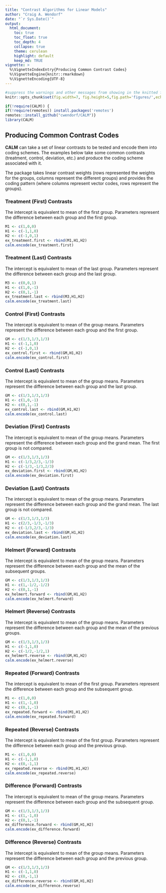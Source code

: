 ```yaml
---
title: "Contrast Algorithms for Linear Models"
author: "Craig A. Wendorf"
date: "`r Sys.Date()`"
output:
  html_document:
    toc: true
    toc_float: true
    toc_depth: 4
    collapse: true
    theme: cerulean
    highlight: default
    keep_md: TRUE
vignette: >
  %\VignetteIndexEntry{Producing Common Contrast Codes}
  %\VignetteEngine{knitr::rmarkdown}
  %\VignetteEncoding{UTF-8}
---
```


```r
#suppress the warnings and other messages from showing in the knitted file.
knitr::opts_chunk$set(fig.width=7, fig.height=5,fig.path='figures/',echo=TRUE,warning=FALSE,message=FALSE)
```

```r
if(!require(CALM)) {
if(!require(remotes)) install.packages('remotes')
remotes::install_github("cwendorf/CALM")}
library(CALM)
```

## Producing Common Contrast Codes

**CALM** can take a set of linear contrasts to be tested and encode them into coding schemes. The examples below take some common contrasts (treatment, control, deviation, etc.) and produce the coding scheme associated with it.

The package takes linear contrast weights (rows represented the weights for the groups, columns represent the different groups) and provides the coding pattern (where columns represent vector codes, rows represent the groups).

### Treatment (First) Contrasts

The intercept is equivalent to mean of the first group. Parameters represent the difference between each group and the first group. 

```r
M1 <- c(1,0,0)
H1 <- c(-1,1,0)
H2 <- c(-1,0,1)
ex_treatment.first <- rbind(M1,H1,H2)
calm.encode(ex_treatment.first)
```

### Treatment (Last) Contrasts

The intercept is equivalent to mean of the last group. Parameters represent the difference between each group and the last group. 

```r
M3 <- c(0,0,1)
H1 <- c(1,0,-1)
H2 <- c(0,1,-1)
ex_treatment.last <- rbind(M3,H1,H2)
calm.encode(ex_treatment.last)
```

### Control (First) Contrasts

The intercept is equivalent to mean of the group means. Parameters represent the difference between each group and the first group. 

```r
GM <- c(1/3,1/3,1/3)
H1 <- c(-1,1,0)
H2 <- c(-1,0,1)
ex_control.first <- rbind(GM,H1,H2)
calm.encode(ex_control.first)
```

### Control (Last) Contrasts

The intercept is equivalent to mean of the group means. Parameters represent the difference between each group and the last group. 

```r
GM <- c(1/3,1/3,1/3)
H1 <- c(1,0,-1)
H2 <- c(0,1,-1)
ex_control.last <- rbind(GM,H1,H2)
calm.encode(ex_control.last)
```

### Deviation (First) Contrasts

The intercept is equivalent to mean of the group means. Parameters represent the difference between each group and the grand mean. The first group is not compared. 

```r
GM <- c(1/3,1/3,1/3)
H1 <- c(-1/3,2/3,-1/3)
H2 <- c(-1/3,-1/3,2/3)
ex_deviation.first <- rbind(GM,H1,H2)
calm.encode(ex_deviation.first)
```

### Deviation (Last) Contrasts

The intercept is equivalent to mean of the group means. Parameters represent the difference between each group and the grand mean. The last group is not compared. 

```r
GM <- c(1/3,1/3,1/3)
H1 <- c(2/3,-1/3,-1/3)
H2 <- c(-1/3,2/3,-1/3)
ex_deviation.last <- rbind(GM,H1,H2)
calm.encode(ex_deviation.last)
```

### Helmert (Forward) Contrasts

The intercept is equivalent to mean of the group means. Parameters represent the difference between each group and the mean of the subsequent groups. 

```r
GM <- c(1/3,1/3,1/3)
H1 <- c(1,-1/2,-1/2)
H2 <- c(0,1,-1)
ex_helmert.forward <- rbind(GM,H1,H2)
calm.encode(ex_helmert.forward)
```

### Helmert (Reverse) Contrasts

The intercept is equivalent to mean of the group means. Parameters represent the difference between each group and the mean of the previous groups. 

```r
GM <- c(1/3,1/3,1/3)
H1 <- c(-1,1,0)
H2 <- c(-1/2,-1/2,1)
ex_helmert.reverse <- rbind(GM,H1,H2)
calm.encode(ex_helmert.reverse)
```

### Repeated (Forward) Contrasts

The intercept is equivalent to mean of the first group. Parameters represent the difference between each group and the subsequent group. 

```r
M1 <- c(1,0,0)
H1 <- c(1,-1,0)
H2 <- c(0,1,-1)
ex_repeated.forward <- rbind(M1,H1,H2)
calm.encode(ex_repeated.forward)
```

### Repeated (Reverse) Contrasts

The intercept is equivalent to mean of the first group. Parameters represent the difference between each group and the previous group. 

```r
M1 <- c(1,0,0)
H1 <- c(-1,1,0)
H2 <- c(0,-1,1)
ex_repeated.reverse <- rbind(M1,H1,H2)
calm.encode(ex_repeated.reverse)
```

### Difference (Forward) Contrasts

The intercept is equivalent to mean of the group means. Parameters represent the difference between each group and the subsequent group. 

```r
GM <- c(1/3,1/3,1/3)
H1 <- c(1,-1,0)
H2 <- c(0,1,-1)
ex_difference.forward <- rbind(GM,H1,H2)
calm.encode(ex_difference.forward)
```

### Difference (Reverse) Contrasts

The intercept is equivalent to mean of the group means. Parameters represent the difference between each group and the previous group. 

```r
GM <- c(1/3,1/3,1/3)
H1 <- c(-1,1,0)
H2 <- c(0,-1,1)
ex_difference.reverse <- rbind(GM,H1,H2)
calm.encode(ex_difference.reverse)
```
